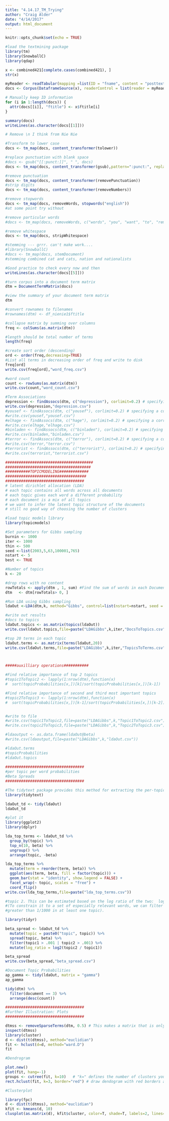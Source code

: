 ```yaml
---
title: "4.14.17_TM_Trying"
author: "Craig Alder"
date: "4/14/2017"
output: html_document
---
```


```r
knitr::opts_chunk$set(echo = TRUE)
```

```r
#load the textmining package
library(tm)
library(SnowballC)
library(qdap)

x <- combined421[complete.cases(combined421), ]
str(x)

myReader <- readTabular(mapping =list(ID = "fname", content = "posttext"))
docs <- Corpus(DataframeSource(x), readerControl = list(reader = myReader))

# Manually keep ID information
for (i in 1:length(docs)) {
  attr(docs[[i]], "ftitle") <- x$ftitle[i]
}

summary(docs)
writeLines(as.character(docs[[1]]))

# Remove \n I think from Nie Nie


```

```r
#Transform to lower case
docs <- tm_map(docs, content_transformer(tolower))

#replace punctuation with blank space
#docs <- gsub("[[:punct:]]", " ", docs)
docs <- tm_map(docs, content_transformer(gsub),pattern=":punct:", replacement=" ")

#remove punctuation
docs <- tm_map(docs, content_transformer(removePunctuation))
#strip digits
docs <- tm_map(docs, content_transformer(removeNumbers))

#remove stopwords 
docs <- tm_map(docs, removeWords, stopwords("english"))
#at some point try without 

#remove particular words
#docs <- tm_map(docs, removeWords, c("words", "you", "want", "to", "remove"))

#remove whitespace
docs <- tm_map(docs, stripWhitespace)

#stemming --- grrr. can't make work....
#library(SnowballC)
#docs <- tm_map(docs, stemDocument)
#stemming combined cat and cats, nation and nationalists

#Good practice to check every now and then
writeLines(as.character(docs[[5]]))

#turn corpus into a document term matrix
dtm = DocumentTermMatrix(docs)

#view the summary of your document term matrix
dtm
```


```r
#convert rownames to filenames
#rownames(dtm) <- df_nienie1$ftitle

#collapse matrix by summing over columns
freq <- colSums(as.matrix(dtm))

#length should be total number of terms
length(freq)

#create sort order (descending)
ord <- order(freq,decreasing=TRUE)
#List all terms in decreasing order of freq and write to disk
freq[ord]
write.csv(freq[ord],"word_freq.csv")

#word count
count <- rowSums(as.matrix(dtm))
write.csv(count,"word_count.csv")

#Term Associations
depression <- findAssocs(dtm, c("depression"), corlimit=0.2) # specifying a correlation limit of 0.2
write.csv(depression,"depression.csv")
#yousef <- findAssocs(dtm, c("yousef"), corlimit=0.2) # specifying a correlation limit of 0.2
#write.csv(yousef,"yousef.csv")
#elhage <- findAssocs(dtm, c("hage"), corlimit=0.2) # specifying a correlation limit of 0.2
#write.csv(elhage,"elhage.csv")
#binladen <- findAssocs(dtm, c("binladen"), corlimit=0.2) # specifying a correlation limit of 0.2
#write.csv(binladen,"binladen.csv")
#terror <- findAssocs(dtm, c("terror"), corlimit=0.2) # specifying a correlation limit of 0.2
#write.csv(terror,"terror.csv")
#terrorist <- findAssocs(dtm, c("terrorist"), corlimit=0.2) # specifying a correlation limit of 0.2
#write.csv(terrorist,"terrorist.csv")

#######################################
######################################
###########TOPICMODELING#############
####################################
###################################
# latent dirichlet allocation (LDA)
# each topic contains all words across all documents
# each topic gives each word a different probability
# each document is a mix of all topics
# we want to infer the latent topic structure of the documents
# still no good way of choosing the number of clusters

#load topic models library
library(topicmodels)

#Set parameters for Gibbs sampling
burnin <- 1000
iter <- 1000
thin <- 500
seed <-list(2003,5,63,100001,765)
nstart <- 5
best <- TRUE

#Number of topics
k <- 20

#drop rows with no content
rowTotals <- apply(dtm , 1, sum) #Find the sum of words in each Document
dtm   <- dtm[rowTotals> 0, ] 

#Run LDA using Gibbs sampling
ldaOut <-LDA(dtm,k, method="Gibbs", control=list(nstart=nstart, seed = seed, best=best, burnin = burnin, iter = iter, thin=thin))

#write out results
#docs to topics
ldaOut.topics <- as.matrix(topics(ldaOut))
write.csv(ldaOut.topics,file=paste("LDAGibbs",k,iter,"DocsToTopics.csv"))

#top 20 terms in each topic
ldaOut.terms <- as.matrix(terms(ldaOut,20))
write.csv(ldaOut.terms,file=paste("LDAGibbs",k,iter,"TopicsToTerms.csv"))



#####auxilliary operations###########

#Find relative importance of top 2 topics
#topic1ToTopic2 <- lapply(1:nrow(dtm),function(x)
#  sort(topicProbabilities[x,])[k]/sort(topicProbabilities[x,])[k-1])

#Find relative importance of second and third most important topics
#topic2ToTopic3 <- lapply(1:nrow(dtm),function(x)
#  sort(topicProbabilities[x,])[k-1]/sort(topicProbabilities[x,])[k-2])


#write to file
#write.csv(topic1ToTopic2,file=paste("LDAGibbs",k,"Topic1ToTopic2.csv"))
#write.csv(topic2ToTopic3,file=paste("LDAGibbs",k,"Topic2ToTopic3.csv"))

#ldaoutput <- as.data.frame(ldaOut@beta)
#write.csv(ldaoutput,file=paste("LDAGibbs",k,"ldaOut.csv"))

#ldaOut.terms
#topicProbabilities
#ldaOut.topics
  
###################################
#per topic per word probabilities
#Beta Spreads
###################################

#The tidytext package provides this method for extracting the per-topic-per-word probabilities, called  β (“beta”), from the model.
library(tidytext)

ldaOut_td <- tidy(ldaOut)
ldaOut_td

#plot it
library(ggplot2)
library(dplyr)

lda_top_terms <- ldaOut_td %>%
  group_by(topic) %>%
  top_n(10, beta) %>%
  ungroup() %>%
  arrange(topic, -beta)

lda_top_terms %>%
  mutate(term = reorder(term, beta)) %>%
  ggplot(aes(term, beta, fill = factor(topic))) +
  geom_bar(stat = "identity", show.legend = FALSE) +
  facet_wrap(~ topic, scales = "free") +
  coord_flip()
write.csv(lda_top_terms,file=paste("lda_top_terms.csv"))

#topic 2. This can be estimated based on the log ratio of the two:  log2(β2β1)
#(To constrain it to a set of especially relevant words, we can filter for relatively common words, such as those that have a  β
#greater than 1/1000 in at least one topic).

library(tidyr)

beta_spread <- ldaOut_td %>%
  mutate(topic = paste0("topic", topic)) %>%
  spread(topic, beta) %>%
  filter(topic1 > .001 | topic2 > .001) %>%
  mutate(log_ratio = log2(topic2 / topic1))

beta_spread
write.csv(beta_spread,"beta_spread.csv")

#Document Topic Probabilities
ap_gamma <- tidy(ldaOut, matrix = "gamma")
ap_gamma

tidy(dtm) %>%
  filter(document == 3) %>%
  arrange(desc(count))

###################################
#Further Illustration: Plots
###################################

dtmss <- removeSparseTerms(dtm, 0.5) # This makes a matrix that is only 15% empty space, maximum.   
inspect(dtmss)   
library(cluster)   
d <- dist(t(dtmss), method="euclidian")   
fit <- hclust(d=d, method="ward.D")   
fit  

#Dendrogram

plot.new()
plot(fit, hang=-1)
groups <- cutree(fit, k=10)   # "k=" defines the number of clusters you are using   
rect.hclust(fit, k=3, border="red") # draw dendogram with red borders around the 5 clusters  

#Clusterplot

library(fpc)   
d <- dist(t(dtmss), method="euclidian")   
kfit <- kmeans(d, 10)   
clusplot(as.matrix(d), kfit$cluster, color=T, shade=T, labels=2, lines=0)
```


